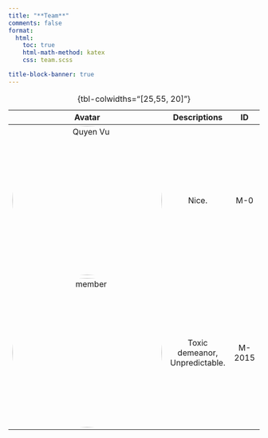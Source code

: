 ```yaml
---
title: "**Team**"
comments: false
format:
  html:
    toc: true
    html-math-method: katex
    css: team.scss

title-block-banner: true
---
```


| Avatar | Descriptions | ID |
|:-----:|:------:|:------:|
| <img src="../img/quyen.jpg" alt="Quyen Vu"  width="300" style="border-radius:50%">| Nice.|M-0|
| <img src="../img/avatar7.png" alt="member"  width="300" style="border-radius:50%"> | Toxic demeanor, Unpredictable. | M-2015|
: {tbl-colwidths="[25,55, 20]"}

